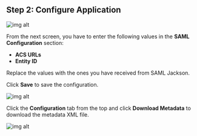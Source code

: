 ## Step 2: Configure Application

![img alt](/img/sso-providers/pingone/2.png)

From the next screen, you have to enter the following values in the **SAML Configuration** section:

- **ACS URLs**
- **Entity ID**

Replace the values with the ones you have received from SAML Jackson.

Click **Save** to save the configuration.

![img alt](/img/sso-providers/pingone/3.png)

Click the **Configuration** tab from the top and click **Download Metadata** to download the metadata XML file.

![img alt](/img/sso-providers/pingone/4.png)
